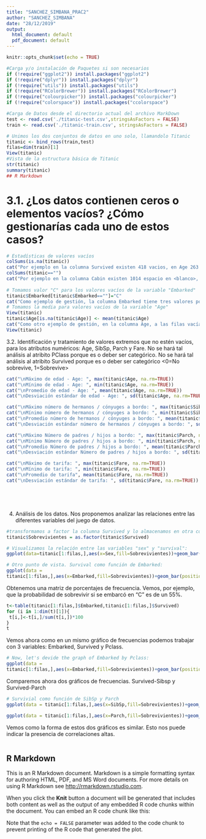 ---
title: "SANCHEZ_SIMBANA_PRAC2"
author: "SANCHEZ_SIMBANA"
date: "28/12/2019"
output:
  html_document: default
  pdf_document: default
---

```{r setup, include=FALSE}
knitr::opts_chunk$set(echo = TRUE)
```

```{r}
#Carga y/o instalación de Paquetes si son necesarios
if (!require("ggplot2")) install.packages("ggplot2")
if (!require("dplyr")) install.packages("dplyr")
if (!require("utils")) install.packages("utils")
if (!require("RColorBrewer")) install.packages("RColorBrewer")
if (!require("colourpicker")) install.packages("colourpicker")
if (!require("colorspace")) install.packages("ccolorspace")

```


```{r}
#Carga de Datos desde el directorio actual del archivo MarkDown
test <- read.csv('./titanic-test.csv',stringsAsFactors = FALSE)
train <- read.csv('./titanic-train.csv', stringsAsFactors = FALSE)

```

```{r}
# Unimos los dos conjuntos de datos en uno solo, llamandolo Titanic
titanic <- bind_rows(train,test)
filas=dim(train)[1]
View(titanic)
#Vista de la estructura básica de Titanic
str(titanic)
summary(titanic)
## R Markdown
```
# 3.1. ¿Los datos contienen ceros o elementos vacíos? ¿Cómo gestionarías cada uno de estos casos?
```{r}
# Estadísticas de valores vacíos
colSums(is.na(titanic))
cat("Por ejemplo en la columna Survived existen 418 vacios, en Age 263 vacios, en Fare 1 vacio ")
colSums(titanic=="")
cat("Por ejemplo en la columna Cabin existen 1014 espacio en <blanco>, no obstante en Survived y fare, la condición no aplica porque son datos numéricos y no de texto")
    
# Tomamos valor "C" para los valores vacíos de la variable "Embarked"
titanic$Embarked[titanic$Embarked==""]="C" 
cat("Como ejemplo de gestión, la columna Embarked tiene tres valores posibles C = Cherbourg; Q = Queenstown; S = Southampton. La historia del titanic cuenta que el último puerto dónde se embarcaron pasajeros Cherbourg, por tanto hemos asumido que si algún pasajero no tiene registro de puerto de embarque, lo marcaremos o llenaremos como <C>")
# Tomamos la media para valores vacíos de la variable "Age"
View(titanic)
titanic$Age[is.na(titanic$Age)] <- mean(titanic$Age)
cat("Como otro ejemplo de gestión, en la columna Age, a las filas vacías se le asigna el promedio de la edades de los pasajeros registrados en el dataset")
View(titanic)
```
3.2. Identificación y tratamiento de valores extremos que no estén vacíos, para los atributos numéricos: Age, SibSp, Parch y Fare. No se hará tal análisis al atribito PClass porque es o deber ser categórico. No se hará tal análisis al atribito Survived porque es o deber ser categórico <0=No sobrevive, 1=Sobrevive>

```{r}
cat("\nMáximo de edad - Age: ", max(titanic$Age, na.rm=TRUE))
cat("\nMínimo de edad - Age: ", min(titanic$Age, na.rm=TRUE))
cat("\nPromedio de edad - Age: ", mean(titanic$Age, na.rm=TRUE))
cat("\nDesviación estándar de edad - Age: ", sd(titanic$Age, na.rm=TRUE))

cat("\nMáximo número de hermanos / cónyuges a bordo: ", max(titanic$SibSp, na.rm=TRUE))
cat("\nMínimo número de hermanos / cónyuges a bordo: ", min(titanic$SibSp, na.rm=TRUE))
cat("\nPromedio número de hermanos / cónyuges a bordo: ", mean(titanic$SibSp, na.rm=TRUE))
cat("\nDesviación estándar número de hermanos / cónyuges a bordo: ", sd(titanic$SibSp, na.rm=TRUE))

cat("\nMáximo Número de padres / hijos a bordo: ", max(titanic$Parch, na.rm=TRUE))
cat("\nMínimo Número de padres / hijos a bordo: ", min(titanic$Parch, na.rm=TRUE))
cat("\nPromedio Número de padres / hijos a bordo: ", mean(titanic$Parch, na.rm=TRUE))
cat("\nDesviación estándar Número de padres / hijos a bordo: ", sd(titanic$Parch, na.rm=TRUE))

cat("\nMáximo de tarifa: ", max(titanic$Fare, na.rm=TRUE))
cat("\nMínimo de tarifa: ", min(titanic$Fare, na.rm=TRUE))
cat("\nPromedio de tarifa", mean(titanic$Fare, na.rm=TRUE))
cat("\nDesviación estándar de tarifa: ", sd(titanic$Fare, na.rm=TRUE))






```
4. Análisis de los datos.
Nos proponemos analizar las relaciones entre las diferentes variables del
juego de datos.
```{r}
#transformamos a factor la columna Survived y lo almacenamos en otra columna
titanic$Sobrevivientes = as.factor(titanic$Survived)

# Visualizamos la relación entre las variables "sex" y "survival":
ggplot(data=titanic[1:filas,],aes(x=Sex,fill=Sobrevivientes))+geom_bar()
```
```{r}
# Otro punto de vista. Survival como función de Embarked:
ggplot(data =
titanic[1:filas,],aes(x=Embarked,fill=Sobrevivientes))+geom_bar(position="fill")+ylab("Frecuencia")
```
Obtenemos una matriz de porcentajes de frecuencia.
Vemos, por ejemplo, que la probabilidad de sobrevivir si se embarcó en
“C” es de un 55%.
```{r}
t<-table(titanic[1:filas,]$Embarked,titanic[1:filas,]$Survived)
for (i in 1:dim(t)[1]){
 t[i,]<-t[i,]/sum(t[i,])*100
}
t

```
Vemos ahora como en un mismo gráfico de frecuencias podemos trabajar
con 3 variables: Embarked, Survived y Pclass.
```{r}
# Now, let's devide the graph of Embarked by Pclass:
ggplot(data =
titanic[1:filas,],aes(x=Embarked,fill=Sobrevivientes))+geom_bar(position="fill")+facet_wrap(~Pclass)
```
Comparemos ahora dos gráficos de frecuencias. Survived-Sibsp y
Survived-Parch
```{r}
# Survivial como función de SibSp y Parch
ggplot(data = titanic[1:filas,],aes(x=SibSp,fill=Sobrevivientes))+geom_bar()
```
```{r}
ggplot(data = titanic[1:filas,],aes(x=Parch,fill=Sobrevivientes))+geom_bar()

```
Vemos como la forma de estos dos gráficos es similar. Esto nos puede indicar la
presencia de correlaciones altas.




```

```
## R Markdown
This is an R Markdown document. Markdown is a simple formatting syntax for authoring HTML, PDF, and MS Word documents. For more details on using R Markdown see <http://rmarkdown.rstudio.com>.

When you click the **Knit** button a document will be generated that includes both content as well as the output of any embedded R code chunks within the document. You can embed an R code chunk like this:

Note that the `echo = FALSE` parameter was added to the code chunk to prevent printing of the R code that generated the plot.
